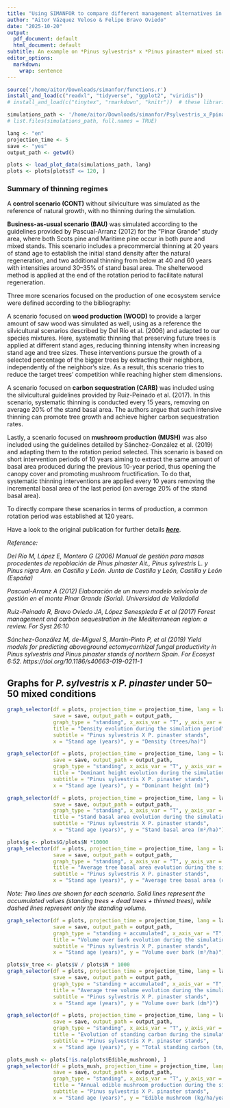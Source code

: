 ```yaml
---
title: "Using SIMANFOR to compare different management alternatives in mixed stand"
author: "Aitor Vázquez Veloso & Felipe Bravo Oviedo"
date: "2025-10-20"
output:
  pdf_document: default
  html_document: default
subtitle: An example on *Pinus sylvestris* x *Pinus pinaster* mixed stands in Spain
editor_options:
  markdown:
    wrap: sentence
---
```


```r
source('/home/aitor/Downloads/simanfor/functions.r')
install_and_load(c("readxl", "tidyverse", "ggplot2", "viridis"))
# install_and_load(c("tinytex", "rmarkdown", "knitr"))  # these libraries are necessary for the reports creation
```

```r
simulations_path <- '/home/aitor/Downloads/simanfor/Psylvestris_x_Ppinaster-silviculture/' 
# list.files(simulations_path, full.names = TRUE)
```

```r
lang <- "en"
projection_time <- 5  
save <- "yes"  
output_path <- getwd()  

plots <- load_plot_data(simulations_path, lang)
plots <- plots[plots$T <= 120, ]
```

### Summary of thinning regimes

A **control scenario (CONT)** without silviculture was simulated as the reference of natural growth, with no thinning during the simulation.

**Business-as-usual scenario (BAU)** was simulated according to the guidelines provided by Pascual-Arranz (2012) for the “Pinar Grande” study area, where both Scots pine and Maritime pine occur in both pure and mixed stands. This scenario includes a precommercial thinning at 20 years of stand age to establish the initial stand density after the natural regeneration, and two additional thinning from below at 40 and 60 years with intensities around 30–35% of stand basal area. The shelterwood method is applied at the end of the rotation period to facilitate natural regeneration.

Three more scenarios focused on the production of one ecosystem service were defined according to the bibliography:

A scenario focused on **wood production (WOOD)** to provide a larger amount of saw wood was simulated as well, using as a reference the silvicultural scenarios described by Del Río et al. (2006) and adapted to our species mixtures. Here, systematic thinning that preserving future trees is applied at different stand ages, reducing thinning intensity when increasing stand age and tree sizes. These interventions pursue the growth of a selected percentage of the bigger trees by extracting their neighbors, independently of the neighbor’s size. As a result, this scenario tries to reduce the target trees' competition while reaching higher stem dimensions.

A scenario focused on **carbon sequestration (CARB)** was included using the silvicultural guidelines provided by Ruiz-Peinado et al. (2017). In this scenario, systematic thinning is conducted every 15 years, removing on average 20% of the stand basal area. The authors argue that such intensive thinning can promote tree growth and achieve higher carbon sequestration rates.

Lastly, a scenario focused on **mushroom production (MUSH)** was also included using the guidelines detailed by Sánchez-González et al. (2019) and adapting them to the rotation period selected. This scenario is based on short intervention periods of 10 years aiming to extract the same amount of basal area produced during the previous 10-year period, thus opening the canopy cover and promoting mushroom fructification. To do that, systematic thinning interventions are applied every 10 years removing the incremental basal area of the last period (on average 20% of the stand basal area).

To directly compare these scenarios in terms of production, a common rotation period was established at 120 years. 


Have a look to the original publication for further details [***here***](https://doi.org/10.1007/s10342-024-01752-3).

*Reference:*

*Del Río M, López E, Montero G (2006) Manual de gestión para masas procedentes de repoblación de Pinus pinaster Ait., Pinus sylvestris L. y Pinus nigra Arn. en Castilla y León. Junta de Castilla y León, Castilla y León (España)*

*Pascual-Arranz A (2012) Elaboración de un nuevo modelo selvícola de gestión en el monte Pinar Grande (Soria). Universidad de Valladolid*

*Ruiz-Peinado R, Bravo Oviedo JA, López Senespleda E et al (2017) Forest management and carbon sequestration in the Mediterranean region: a review. For Syst 26:10*

*Sánchez-González M, de-Miguel S, Martin-Pinto P, et al (2019) Yield models for predicting aboveground ectomycorrhizal fungal productivity in Pinus sylvestris and Pinus pinaster stands of northern Spain. For Ecosyst 6:52. https://doi.org/10.1186/s40663-019-0211-1*

## Graphs for *P. sylvestris* x *P. pinaster* under 50–50 mixed conditions


```r
graph_selector(df = plots, projection_time = projection_time, lang = lang, 
               save = save, output_path = output_path,
               graph_type = "standing", x_axis_var = "T", y_axis_var = "N", 
               title = "Density evolution during the simulation period", 
               subtitle = "Pinus sylvestris X P. pinaster stands",
               x = "Stand age (years)", y = "Density (trees/ha)")
```


```r
graph_selector(df = plots, projection_time = projection_time, lang = lang, 
               save = save, output_path = output_path,
               graph_type = "standing", x_axis_var = "T", y_axis_var = "Ho", 
               title = "Dominant height evolution during the simulation period", 
               subtitle = "Pinus sylvestris X P. pinaster stands",
               x = "Stand age (years)", y = "Dominant height (m)")
```


```r
graph_selector(df = plots, projection_time = projection_time, lang = lang, 
               save = save, output_path = output_path,
               graph_type = "standing", x_axis_var = "T", y_axis_var = "G", 
               title = "Stand basal area evolution during the simulation period", 
               subtitle = "Pinus sylvestris X P. pinaster stands",
               x = "Stand age (years)", y = "Stand basal area (m²/ha)")
```


```r
plots$g <- plots$G/plots$N *10000
graph_selector(df = plots, projection_time = projection_time, lang = lang, 
               save = save, output_path = output_path,
               graph_type = "standing", x_axis_var = "T", y_axis_var = "g", 
               title = "Average tree basal area evolution during the simulation period", 
               subtitle = "Pinus sylvestris X P. pinaster stands",
               x = "Stand age (years)", y = "Average tree basal area (cm²)")
```

*Note: Two lines are shown for each scenario. Solid lines represent the accumulated values (standing trees + dead trees + thinned trees), while dashed lines represent only the standing volume.*

```r
graph_selector(df = plots, projection_time = projection_time, lang = lang, 
               save = save, output_path = output_path, 
               graph_type = "standing + accumulated", x_axis_var = "T", y_axis_var = "V", 
               title = "Volume over bark evolution during the simulation period", 
               subtitle = "Pinus sylvestris X P. pinaster stands", 
               x = "Stand age (years)", y = "Volume over bark (m³/ha)")
```


```r
plots$v_tree <- plots$V / plots$N * 1000
graph_selector(df = plots, projection_time = projection_time, lang = lang, 
               save = save, output_path = output_path, 
               graph_type = "standing + accumulated", x_axis_var = "T", y_axis_var = "v_tree", 
               title = "Average tree volume evolution during the simulation period", 
               subtitle = "Pinus sylvestris X P. pinaster stands", 
               x = "Stand age (years)", y = "Volume over bark (dm³)")
```


```r
graph_selector(df = plots, projection_time = projection_time, lang = lang, 
               save = save, output_path = output_path, 
               graph_type = "standing", x_axis_var = "T", y_axis_var = "Carbon_total", 
               title = "Evolution of standing carbon during the simulation period", 
               subtitle = "Pinus sylvestris X P. pinaster stands", 
               x = "Stand age (years)", y = "Total standing carbon (tn/ha)")
```

```r
plots_mush <- plots[!is.na(plots$Edible_mushroom), ]
graph_selector(df = plots_mush, projection_time = projection_time, lang = lang, 
               save = save, output_path = output_path, 
               graph_type = "standing", x_axis_var = "T", y_axis_var = "Edible_mushroom", 
               title = "Annual edible mushroom production during the simulation period", 
               subtitle = "Pinus sylvestris X P. pinaster stands", 
               x = "Stand age (years)", y = "Edible mushroom (kg/ha/year)")
```